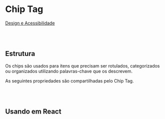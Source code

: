 
# Chip Tag

[Design e Acessibilidade](https://www.figma.com/design/2bBnJVKkG09JPWCFBIcD1y/%5BDS%5D-Components?m=auto&node-id=333-4368&t=TyXNmrAZbhl7DmWw-1)

<br></br>
## Estrutura

Os chips são usados para itens que precisam ser rotulados, categorizados ou organizados utilizando palavras-chave que os descrevem.

<Canvas of={ChipTagStories.Properties}></Canvas>

<Meta isTemplate />

As seguintes propriedades são compartilhadas pelo Chip Tag.

<Controls />

<br></br>
## Usando em React

<Source of={ChipTagStories.FrameworkReact} />
